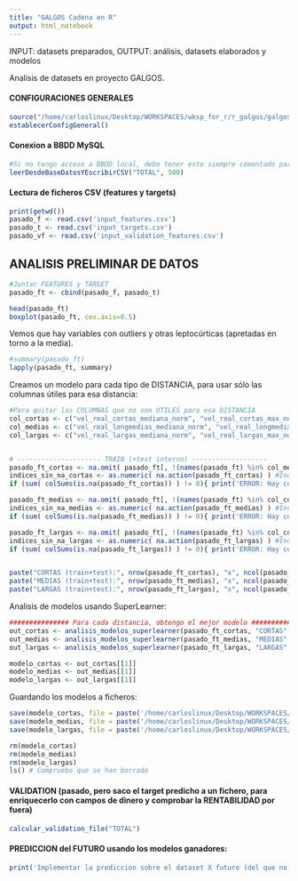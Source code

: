 ```yaml
---
title: "GALGOS Cadena en R"
output: html_notebook
---
```


INPUT: datasets preparados, 
OUTPUT: análisis, datasets elaborados y modelos

Analisis de datasets en proyecto GALGOS.


#### CONFIGURACIONES GENERALES
```r
source("/home/carloslinux/Desktop/WORKSPACES/wksp_for_r/r_galgos/galgos_regresion_train_test.R")
establecerConfigGeneral()
```
#### Conexion a BBDD MySQL
```r
#Si no tengo acceso a BBDD local, debo tener esto siempre comentado para no pisar el actual CSV
leerDesdeBaseDatosYEscribirCSV("TOTAL", 500)
```

#### Lectura de ficheros CSV (features y targets)
```r
print(getwd())
pasado_f <- read.csv('input_features.csv')
pasado_t <- read.csv('input_targets.csv')
pasado_vf <- read.csv('input_validation_features.csv')
```

## ANALISIS PRELIMINAR DE DATOS
```r
#Juntar FEATURES y TARGET
pasado_ft <- cbind(pasado_f, pasado_t)

head(pasado_ft)
boxplot(pasado_ft, cex.axis=0.5) 
```
Vemos que hay variables con outliers y otras leptocúrticas (apretadas en torno a la media).
```r
#summary(pasado_ft)
lapply(pasado_ft, summary)
```

Creamos un modelo para cada tipo de DISTANCIA, para usar sólo las columnas útiles para esa distancia:
```r



#Para quitar las COLUMNAS que no son UTILES para esa DISTANCIA
col_cortas <- c("vel_real_cortas_mediana_norm", "vel_real_cortas_max_norm", "vel_going_cortas_mediana_norm", "vel_going_cortas_max_norm")
col_medias <- c("vel_real_longmedias_mediana_norm", "vel_real_longmedias_max_norm", "vel_going_longmedias_mediana_norm", "vel_going_longmedias_max_norm")
col_largas <- c("vel_real_largas_mediana_norm", "vel_real_largas_max_norm", "vel_going_largas_mediana_norm", "vel_going_largas_max_norm")


# --------------------- TRAIN (+test interno) -------------------
pasado_ft_cortas <- na.omit( pasado_ft[, !(names(pasado_ft) %in% col_medias | names(pasado_ft) %in% col_largas)] ) #quitar columnas innecesarias
indices_sin_na_cortas <- as.numeric( na.action(pasado_ft_cortas) ) #Indices en los que habia NAs
if (sum( colSums(is.na(pasado_ft_cortas)) ) != 0){ print('ERROR: Hay columnas con missing data!') } #comprobamos que no hay missing data

pasado_ft_medias <- na.omit( pasado_ft[, !(names(pasado_ft) %in% col_cortas | names(pasado_ft) %in% col_largas)] )
indices_sin_na_medias <- as.numeric( na.action(pasado_ft_medias) ) #Indices en los que habia NAs
if (sum( colSums(is.na(pasado_ft_medias)) ) != 0){ print('ERROR: Hay columnas con missing data!') } #comprobamos que no hay missing data

pasado_ft_largas <- na.omit( pasado_ft[, !(names(pasado_ft) %in% col_cortas | names(pasado_ft) %in% col_medias)] )
indices_sin_na_largas <- as.numeric( na.action(pasado_ft_largas) ) #Indices en los que habia NAs
if (sum( colSums(is.na(pasado_ft_largas)) ) != 0){ print('ERROR: Hay columnas con missing data!') } #comprobamos que no hay missing data


paste("CORTAS (train+test):", nrow(pasado_ft_cortas), "x", ncol(pasado_ft_cortas))
paste("MEDIAS (train+test):", nrow(pasado_ft_medias), "x", ncol(pasado_ft_medias))
paste("LARGAS (train+test):", nrow(pasado_ft_largas), "x", ncol(pasado_ft_largas))
```

Analisis de modelos usando SuperLearner:
```r
############### Para cada distancia, obtengo el mejor modelo #################
out_cortas <- analisis_modelos_superlearner(pasado_ft_cortas, "CORTAS", FALSE)
out_medias <- analisis_modelos_superlearner(pasado_ft_medias, "MEDIAS", FALSE)
out_largas <- analisis_modelos_superlearner(pasado_ft_largas, "LARGAS", FALSE)

modelo_cortas <- out_cortas[[1]]
modelo_medias <- out_medias[[1]]
modelo_largas <- out_largas[[1]]
```

Guardando los modelos a ficheros:
```r
save(modelo_cortas, file = paste('/home/carloslinux/Desktop/WORKSPACES/wksp_for_r/r_galgos/modelo_cortas_',tag,sep=''))
save(modelo_medias, file = paste('/home/carloslinux/Desktop/WORKSPACES/wksp_for_r/r_galgos/modelo_medias_',tag,sep=''))
save(modelo_largas, file = paste('/home/carloslinux/Desktop/WORKSPACES/wksp_for_r/r_galgos/modelo_largas_',tag,sep=''))

rm(modelo_cortas)
rm(modelo_medias)
rm(modelo_largas)
ls() # Compruebo que se han borrado

```

#### VALIDATION (pasado, pero saco el target predicho a un fichero, para enriquecerlo con campos de dinero y comprobar la RENTABILIDAD por fuera)
```r
calcular_validation_file("TOTAL")
```

#### PREDICCION del FUTURO usando los modelos ganadores:

```r
print('Implementar la prediccion sobre el dataset X futuro (del que no conocemos target)...')

```

